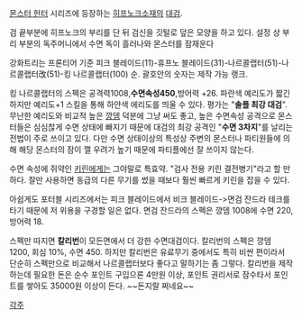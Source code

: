 [[몬스터 헌터]] 시리즈에 등장하는 [[히프노크]]소재의 [[대검]].

검 끝부분에 히프노크의 부리를 단 뒤 검신을 깃털로 덮은 모양을 하고 있다. 설정 상 부리 부분의 독주머니에서 수면 독이 흘러나와 몬스터를 잠재운다

강화트리는 프론티어 기준
피크 블레이드(11)-휴프노 블레이드(31)-나르콜랩터(51)-나르콜랩터改(51)-킹 나르콜랩터(100) 순. 
괄호안의 숫자는 제작 가능 랭크.

킹 나르콜랩터의 스펙은 공격력1008,'''수면속성450''',방어력 +26.
파란색 예리도가 짧긴 하지만 예리도+1 스킬을 통해 하얀색 에리도를 띄울 수 있다.
평가는 "'''솔플 최강 대검'''". 무난한 예리도와 비교적 높은 [[깡뎀]] 덕분에 그냥 써도 좋고, 높은 수면속성 공격으로 몬스터들은 심심찮게 수면 상태에 빠지기 때문에 대검의 최강 공격인 "'''수면 3차지'''"를 날리는 전법이 주로 쓰이고 있다. 다만 수면 상태이상의 특성상 주변의 몬스터나 파티원들에 의해 해당 몬스터의 잠이 깰 우려가 높기 때문에 파티플에선 잘 쓰이지 않는다.

수면 속성에 쥐약인 [[키린]]에게는 그야말로 특효약. "검사 전용 키린 결전병기"라고 할 만 하다. 잘만 사용하면 동급의 다른 무기를 썼을 때보다 훨씬 빠르게 키린을 잡을 수 있다. 

아쉽게도 포터블 시리즈에서는 피크 블레이드에서 비크 블레이드->면검 잔드라 테크를 타기 때문에 저 위용을 구경할 일은 없다. 면검 잔드라의 스펙은 깡뎀 1008에 수면 220, 방어력 18.

스펙만 따지면 '''칼리번'''이 모든면에서 더 강한 수면대검이다. 칼리번의 스펙은 깡뎀 1200, 회심 10%, 수면 450. 하지만 칼리번은 유료무기 중에서도 특히 비싼 편이라서 단순히 스펙만으로 비교해서 나르콜랩터보다 좋다고 말하기는 좀 그렇다. 칼리번을 제작하는데 필요한 돈은 순수 포인트 구입으론 4만원 이상, 포인트 권리서로 잠수타서 포인트를 쌓아도 35000원 이상이 든다. ~~돈지랄 쩌네요~~ 

[[각주]]
